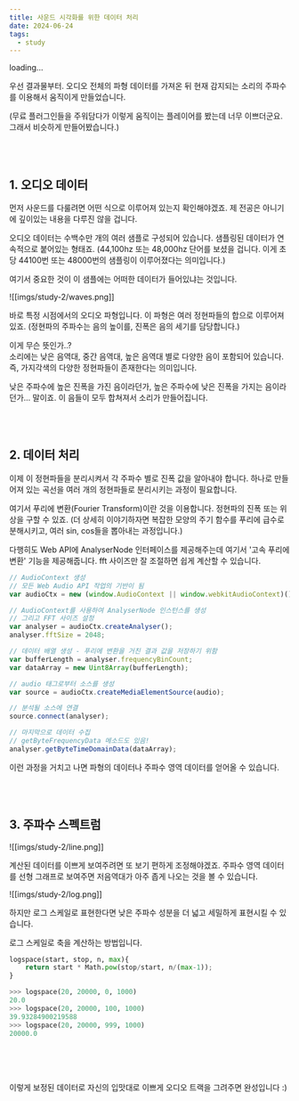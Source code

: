 ```yaml
---
title: 사운드 시각화를 위한 데이터 처리
date: 2024-06-24
tags:
  - study
---
```


<div class="wave-player"
    data-music_url="/audio/junk_2024_001.wav"
    data-error="failed to load music file...">
    loading...
</div>

우선 결과물부터. 
오디오 전체의 파형 데이터를 가져온 뒤 현재 감지되는 소리의 주파수를 이용해서 움직이게 만들었습니다.  

(무료 플러그인들을 주워담다가 이렇게 움직이는 플레이어를 봤는데 너무 이쁘더군요. 그래서 비슷하게 만들어봤습니다.)

<br/>
<br/>

## 1. 오디오 데이터

먼저 사운드를 다룰려면 어떤 식으로 이루어져 있는지 확인해야겠죠. 제 전공은 아니기에 깊이있는 내용을 다루진 않을 겁니다.

오디오 데이터는 수백수만 개의 여러 샘플로 구성되어 있습니다. 
샘플링된 데이터가 연속적으로 붙어있는 형태죠. (44,100hz 또는 48,000hz 단어를 보셨을 겁니다. 이게 초당 44100번 또는 48000번의 샘플링이 이루어졌다는 의미입니다.)

여기서 중요한 것이 이 샘플에는 어떠한 데이터가 들어있냐는 것입니다.

![[imgs/study-2/waves.png]]

바로 특정 시점에서의 오디오 파형입니다. 이 파형은 여러 정현파들의 합으로 이루어져 있죠.
(정현파의 주파수는 음의 높이를, 진폭은 음의 세기를 담당합니다.)

이게 무슨 뜻인가..?  
소리에는 낮은 음역대, 중간 음역대, 높은 음역대 별로 다양한 음이 포함되어 있습니다. 
즉, 가지각색의 다양한 정현파들이 존재한다는 의미입니다.

낮은 주파수에 높은 진폭을 가진 음이라던가, 높은 주파수에 낮은 진폭을 가지는 음이라던가... 말이죠. 
이 음들이 모두 합쳐져서 소리가 만들어집니다. 

<br/>
<br/>

## 2. 데이터 처리

이제 이 정현파들을 분리시켜서 각 주파수 별로 진폭 값을 알아내야 합니다. 
하나로 만들어져 있는 곡선을 여러 개의 정현파들로 분리시키는 과정이 필요합니다.

여기서 푸리에 변환(Fourier Transform)이란 것을 이용합니다. 정현파의 진폭 또는 위상을 구할 수 있죠.
(더 상세히 이야기하자면 복잡한 모양의 주기 함수를 푸리에 급수로 분해시키고, 여러 sin, cos들을 뽑아내는 과정입니다.)

다행히도 Web API에 AnalyserNode 인터페이스를 제공해주는데 여기서 '고속 푸리에 변환' 기능을 제공해줍니다. fft 사이즈만 잘 조절하면 쉽게 계산할 수 있습니다.

```js
// AudioContext 생성
// 모든 Web Audio API 작업의 기반이 됨
var audioCtx = new (window.AudioContext || window.webkitAudioContext)();

// AudioContext를 사용하여 AnalyserNode 인스턴스를 생성
// 그리고 FFT 사이즈 설정
var analyser = audioCtx.createAnalyser();
analyser.fftSize = 2048;

// 데이터 배열 생성 - 푸리에 변환을 거친 결과 값을 저장하기 위함
var bufferLength = analyser.frequencyBinCount;
var dataArray = new Uint8Array(bufferLength);

// audio 태그로부터 소스를 생성
var source = audioCtx.createMediaElementSource(audio);

// 분석될 소스에 연결
source.connect(analyser);

// 마지막으로 데이터 수집
// getByteFrequencyData 메소드도 있음!
analyser.getByteTimeDomainData(dataArray);
```

이런 과정을 거치고 나면 파형의 데이터나 주파수 영역 데이터를 얻어올 수 있습니다.

<br/>
<br/>

## 3. 주파수 스펙트럼

![[imgs/study-2/line.png]]

계산된 데이터를 이쁘게 보여주려면 또 보기 편하게 조정해야겠죠. 
주파수 영역 데이터를 선형 그래프로 보여주면 저음역대가 아주 좁게 나오는 것을 볼 수 있습니다. 

![[imgs/study-2/log.png]]

하지만 로그 스케일로 표현한다면 낮은 주파수 성분을 더 넓고 세밀하게 표현시킬 수 있습니다. 

로그 스케일로 축을 계산하는 방법입니다.
```python
logspace(start, stop, n, max){
    return start * Math.pow(stop/start, n/(max-1));
}

>>> logspace(20, 20000, 0, 1000)
20.0
>>> logspace(20, 20000, 100, 1000)
39.93284900219588
>>> logspace(20, 20000, 999, 1000)
20000.0
```

<br/>
<br/>
<br/>

이렇게 보정된 데이터로 자신의 입맛대로 이쁘게 오디오 트랙을 그려주면 완성입니다 :)  
